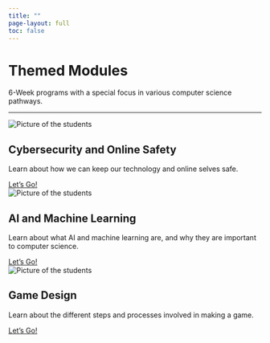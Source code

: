 ```yaml
---
title: ""
page-layout: full
toc: false
---
```


<div class="hero-section">
  <h1 class="main-title">Themed Modules</h1>
  <p class="subtitle">6-Week programs with a special focus in various computer science pathways.</p>
</div>

<hr class="section-divider">

<div class="info-section">
  <div class="info-image">
  <img class="image" src="/images/4.png" alt="Picture of the students">
  </div>
  <div class="info-content">
  <h2 class="info-title">Cybersecurity and Online Safety</h2>
  <p class="info-subtitle">Learn about how we can keep our technology and online selves safe.</p>
  <a href="themed-modules/cybersecurity-online-safety/cyber.qmd" class="button">Let's Go!</a>
  </div>
</div>

<div class="info-section-reverse">
  <div class="info-image">
  <img class="image" src="/images/4.png" alt="Picture of the students">
  </div>
  <div class="info-content">
  <h2 class="info-title">AI and Machine Learning</h2>
  <p class="info-subtitle">Learn about what AI and machine learning are, and why they are important to computer science.</p>
  <a href="themed-modules/ai-machine-learning/cyber.qmd" class="button">Let's Go!</a>
  </div>
</div>

<div class="info-section">
  <div class="info-image">
  <img class="image" src="/images/4.png" alt="Picture of the students">
  </div>
  <div class="info-content">
  <h2 class="info-title">Game Design</h2>
  <p class="info-subtitle">Learn about the different steps and processes involved in making a game.</p>
  <a href="themed-modules/game-design/game.qmd" class="button">Let's Go!</a>
  </div>
</div>

